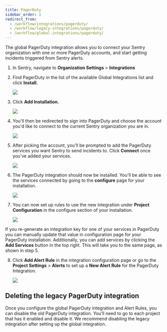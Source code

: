 ```yaml
---
title: PagerDuty
sidebar_order: 1
redirect_from:
  - /workflow/integrations/pagerduty/
  - /workflow/legacy-integrations/pagerduty/
  - /workflow/global-integrations/pagerduty/
---
```


The global PagerDuty integration allows you to connect your Sentry organization with one or more PagerDuty accounts, and start getting incidents triggered from Sentry alerts.

1. In Sentry, navigate to **Organization Settings** > **Integrations**

2. Find PagerDuty in the list of the available Global Integrations list and click **Install.**

   ![](pd_not_installed.png)

3. Click **Add Installation.**

   ![](pd_learn_more.png)

4. You'll then be redirected to sign into PagerDuty and choose the account you'd like to connect to the current Sentry organization you are in.

   ![](pd_account_picker.png)

5. After picking the account, you'll be prompted to add the PagerDuty services you want Sentry to send incidents to. Click **Connect** once you've added your services.

   ![](pd_add_services.png)

6. The PagerDuty integration should now be installed. You'll be able to see the services connected by going to the **configure** page for your installation.

   ![](pd_installed.png)

7. You can now set up rules to use the new integration under **Project Configuration** in the configure section of your installation.

   ![](pd_org_configuration.png)

If you re-generate an integration key for one of your services in PagerDuty you can manually update that value in configuration page for your PagerDuty installation. Additionally, you can add services by clicking the **Add Services** button in the top right. This will take you to the same page, as shown in step 5.

8. Click **Add Alert Rule** in the integration configuration page or go to the **Project Settings** > **Alerts** to set up a **New Alert Rule** for the PagerDuty Integration.

   ![](pd_alert_rule.png)

## Deleting the legacy PagerDuty integration

Once you configure the global PagerDuty integration and Alert Rules, you can disable the old PagerDuty integration. You’ll need to go to each project that has it enabled and disable it. We recommend disabling the legacy integration after setting up the global integration.
